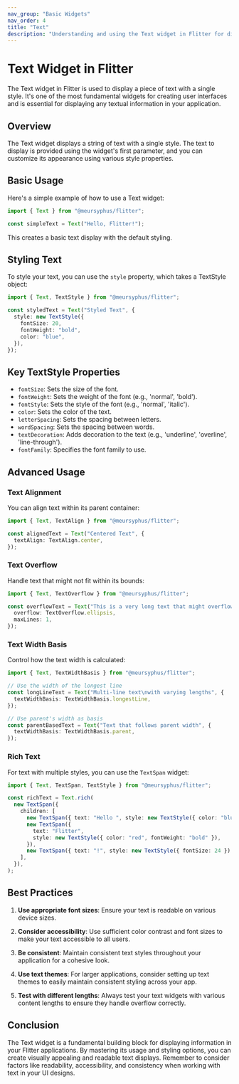 ```yaml
---
nav_group: "Basic Widgets"
nav_order: 4
title: "Text"
description: "Understanding and using the Text widget in Flitter for displaying and styling text"
---
```


# Text Widget in Flitter

The Text widget in Flitter is used to display a piece of text with a single style. It's one of the most fundamental widgets for creating user interfaces and is essential for displaying any textual information in your application.

## Overview

The Text widget displays a string of text with a single style. The text to display is provided using the widget's first parameter, and you can customize its appearance using various style properties.

## Basic Usage

Here's a simple example of how to use a Text widget:

```typescript
import { Text } from "@meursyphus/flitter";

const simpleText = Text("Hello, Flitter!");
```

This creates a basic text display with the default styling.

## Styling Text

To style your text, you can use the `style` property, which takes a TextStyle object:

```typescript
import { Text, TextStyle } from "@meursyphus/flitter";

const styledText = Text("Styled Text", {
  style: new TextStyle({
    fontSize: 20,
    fontWeight: "bold",
    color: "blue",
  }),
});
```

## Key TextStyle Properties

- `fontSize`: Sets the size of the font.
- `fontWeight`: Sets the weight of the font (e.g., 'normal', 'bold').
- `fontStyle`: Sets the style of the font (e.g., 'normal', 'italic').
- `color`: Sets the color of the text.
- `letterSpacing`: Sets the spacing between letters.
- `wordSpacing`: Sets the spacing between words.
- `textDecoration`: Adds decoration to the text (e.g., 'underline', 'overline', 'line-through').
- `fontFamily`: Specifies the font family to use.

## Advanced Usage

### Text Alignment

You can align text within its parent container:

```typescript
import { Text, TextAlign } from "@meursyphus/flitter";

const alignedText = Text("Centered Text", {
  textAlign: TextAlign.center,
});
```

### Text Overflow

Handle text that might not fit within its bounds:

```typescript
import { Text, TextOverflow } from "@meursyphus/flitter";

const overflowText = Text("This is a very long text that might overflow...", {
  overflow: TextOverflow.ellipsis,
  maxLines: 1,
});
```

### Text Width Basis

Control how the text width is calculated:

```typescript
import { Text, TextWidthBasis } from "@meursyphus/flitter";

// Use the width of the longest line
const longLineText = Text("Multi-line text\nwith varying lengths", {
  textWidthBasis: TextWidthBasis.longestLine,
});

// Use parent's width as basis
const parentBasedText = Text("Text that follows parent width", {
  textWidthBasis: TextWidthBasis.parent,
});
```

### Rich Text

For text with multiple styles, you can use the `TextSpan` widget:

```typescript
import { Text, TextSpan, TextStyle } from "@meursyphus/flitter";

const richText = Text.rich(
  new TextSpan({
    children: [
      new TextSpan({ text: "Hello ", style: new TextStyle({ color: "blue" }) }),
      new TextSpan({
        text: "Flitter",
        style: new TextStyle({ color: "red", fontWeight: "bold" }),
      }),
      new TextSpan({ text: "!", style: new TextStyle({ fontSize: 24 }) }),
    ],
  }),
);
```

## Best Practices

1. **Use appropriate font sizes**: Ensure your text is readable on various device sizes.

2. **Consider accessibility**: Use sufficient color contrast and font sizes to make your text accessible to all users.

3. **Be consistent**: Maintain consistent text styles throughout your application for a cohesive look.

4. **Use text themes**: For larger applications, consider setting up text themes to easily maintain consistent styling across your app.

5. **Test with different lengths**: Always test your text widgets with various content lengths to ensure they handle overflow correctly.

## Conclusion

The Text widget is a fundamental building block for displaying information in your Flitter applications. By mastering its usage and styling options, you can create visually appealing and readable text displays. Remember to consider factors like readability, accessibility, and consistency when working with text in your UI designs.
